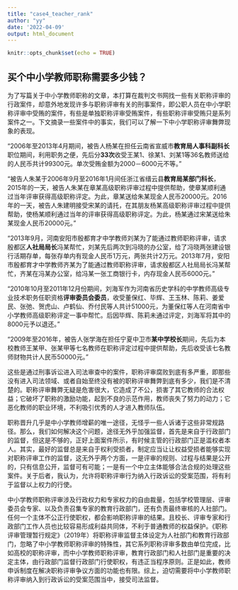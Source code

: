 ```yaml
---
title: "case4_teacher_rank"
author: "yy"
date: '2022-04-09'
output: html_document
---
```


```r
knitr::opts_chunk$set(echo = TRUE)
```

## 买个中小学教师职称需要多少钱？

为了写篇关于中小学教师职称的文章，本打算在裁判文书网找一些有关职称评审的行政案件，却意外地发现许多与职称评审有关的刑事案件，即公职人员在中小学职称评审中受贿的案件，有些是单独职称评审受贿案件，有些职称评审受贿只是系列案件之一。下文摘录一些案件中的事实，我们可以了解一下中小学职称评审舞弊现象的表现。

"2006年至2013年4月期间，被告人杨某在担任云南省宣威市**教育局人事科副科长**职位期间，利用职务之便，先后分**33次**收受王某1、徐某1、刘某1等36名教师送给的人民币共计99300元。单次受贿金额为2000－6000元不等。"

"被告人朱某于2006年9月至2016年1月间任浙江省缙云县**教育局某部门科长**，2015年的一天，被告人朱某在章某高级职称评审过程中提供帮助，使章某顺利通过当年评审获得高级职称评定。为此，章某送给朱某现金人民币20000元。2016年的一天，被告人朱建明接受宋某的请托，在其朋友杨某高级职称评审过程中提供帮助，使杨某顺利通过当年的评审获得高级职称评定。为此，杨某通过宋某送给朱某现金人民币20000元。"

"2013年9月，河南安阳市殷都育才中学教师刘某为了能通过教师职称评审，请求殷都区**人社局局长**冯某帮忙，刘某先后两次到冯晓的办公室，给了冯晓两张建设银行活期存单，每张存单内有现金人民币1万元，两张共计2万元。2013年7月，安阳市殷都育才中学教师齐某为了能通过教师职称评审，请求殷都区人社局局长冯某帮忙，齐某在冯某办公室，给冯某一张工商银行卡，内存现金人民币6000元。"

"2010年10月至2011年12月份期间，刘海军作为河南省历史学科的中学教师高级专业技术职务任职资格**评审委员会委员**，收受董保红、毕辉、王玉林、陈莉、姜爱民、张弛、贺虎山、卢鹤仙、乔付民等人共计51000元，为董保红等人在河南省中小学教师高级职称评定一事中帮忙。后因毕辉、陈莉未通过评定，刘海军将其中的8000元予以退还。"

"2009年至2016年，被告人张学海在担任宁夏中卫市**某中学校长**期间，先后为本校教师王某甲、张某甲等七名教师在职称评定过程中提供帮助，先后收受该七名教师财物共计人民币50000元。"

这些是通过刑事诉讼进入司法审查中的案件，职称评审腐败到底有多严重，即那些没有进入司法领域、或者自始至终没有被的职称评审舞弊到底有多少，我们是不清楚的。职称评审舞弊无疑是危害很大，它造成了不公，损害了其它教师的合法权益；它破坏了职称的激励功能，起到不良的示范作用，教师丧失了努力的动力；它恶化教师的职业环境，不利吸引优秀的人才进入教师队伍。

职称晋升几乎是中小学教师增薪的唯一途径，无怪乎一些人诉诸于这些非常规路径。那么，我们如何解决这个问题，途径无外乎加强监督，首先是来自于行政部门的监督，但这是不够的，正好上面案件所示，有时候主管的行政部门正是滥权者本人。其实，最好的监督总是来自于权利受损者，制定应当让让权益受损者能够实现对职称评审工作的监督，这无外乎两个方面，一是评审的规则、过程与结果是公开的，只有信息公开，监督可有可能；一是有一个中立主体能够合法合规的处理这些案件。关于后者，我认为，允许将职称评审行为纳入行政诉讼的受案范围，将有利于监督以上权力的行使。

中小学教师职称评审涉及行政权力和专家权力的自由裁量，包括学校管理层、评审委员会专家、以及负责召集专家的教育行政部门，还有负责最终审核的人社部门。任何一个主体不公正行使职权，都会影响职称评审的结果。且校长、评审专家和行政部门工作人员也比较容易形成利益共同体，不利于普通教师的权益保护。《职称评审管理暂行规定》（2019年）将职称评审监督主体设定为人社部门和教育行政部门，忽略了中小学教师职称评审的特殊性，其它系列职称评审多数由单位完成，比如高校的职称评审，而中小学教师职称评审，教育行政部门和人社部门是重要的决定主体，由行政部门监督行政部门行使职权，有违正当程序原则。正是如此，教师申诉制度在解决职称评审争议方面的功能也有限。综上，迫切需要将中小学教师职称评审纳入到行政诉讼的受案范围当中，接受司法监督。
